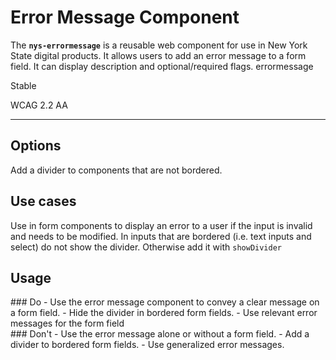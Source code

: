 
<Meta of={NysErrorMessageStories} title="Components/Select/Documentation" />


# Error Message **Component**

<nys-alert
  type="warning"
  heading="This component should not be used alone. It is already built into form fields.">
</nys-alert>

The **`nys-errormessage`** is a reusable web component for use in New York State digital products. It allows users to add an error message to a form field. It can display description and optional/required flags.
errormessage

<p className="pill pill--stable">Stable</p>

<p className="pill pill--wcag">WCAG 2.2 AA</p>


***

<Canvas of={NysErrorMessageStories.Basic} />

<Controls />

## Options
Add a divider to components that are not bordered.
<Canvas of={NysErrorMessageStories.Divider} />

## Use cases
Use in form components to display an error to a user if the input is invalid and needs to be modified.
In inputs that are bordered (i.e. text inputs and select) do not show the divider. Otherwise add it with `showDivider`

## Usage

<div className="nys-grid-row nys-grid-gap-lg">
  <div className="nys-mobile-lg:nys-grid-col">
    <div className="usage-card usage-card--do">
      ### <nys-icon name="check_circle" color="--var(nys-color-success)" /> Do
    - Use the error message component to convey a clear message on a form field.
    - Hide the divider in bordered form fields.
    - Use relevant error messages for the form field
    </div>
  </div>
  <div className="nys-mobile-lg:nys-grid-col">
    <div className="usage-card usage-card--dont">
      ### <nys-icon name="error" color="--var(nys-color-warning)" /> Don't
    - Use the error message alone or without a form field.
    - Add a divider to bordered form fields.
    - Use generalized error messages.
    </div>
  </div>
</div>
